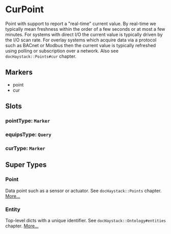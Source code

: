 # CurPoint
Point with support to report a &quot;real-time&quot; current value.  By real-time
we typically mean freshness within the order of a few seconds or at
most a few minutes.  For systems with direct I/O the current value is
typically driven by the I/O scan rate. For overlay systems which acquire
data via a protocol such as BACnet or Modbus then the current value
is typically refreshed using polling or subscription over a network.
Also see `docHaystack::Points#cur` chapter.
## Markers
- point
- cur

## Slots

### pointType: `Marker`

### equipsType: `Query`

### curType: `Marker`


## Super Types
### Point
Data point such as a sensor or actuator.
See `docHaystack::Points` chapter. 
[More...](./Point)

### Entity
Top-level dicts with a unique identifier.
See `docHaystack::Ontology#entities` chapter. 
[More...](./Entity)


